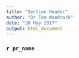 ```yaml
---
title: "Section Header"
author: "Dr Tom Woodcock"
date: "20 May 2017"
output: html_document
---
```


\newpage
### `r pr_name`
